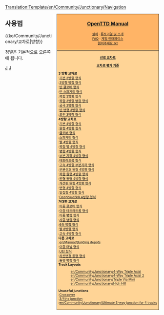 <noinclude>[[Translation:Template/en/Community/Junctionary/Navigation]]</noinclude><noinclude></noinclude><div style="float:right; padding-left:12px; background:#ffffff;">
<div style="border:1px solid #000000; background:#ffb466; padding:5px; -moz-border-radius-topleft:5px; -moz-border-radius-topright:5px; font-size: 12pt;">
<center><strong><font size="3">[[en/Manual/Main Page|OpenTTD Manual]]</font></strong></center>
<div style="font-size: 8pt; text-align: center;">
[[ko/Manual/설치|설치]] &middot; 
[[ko/Manual/Tutorial/Main Page|튜토리얼 및 소개]]<br />
[[ko/Archive/Community/FAQ|FAQ]] &middot; 
[[ko/Manual/게임 인터페이스|게임 인터페이스]]<br />
[[ko/읽어주세요.txt|읽어주세요.txt]]
</div>
</div>
<div style="border:1px solid black; border-top-width: 0px; background:#ffd496; padding:5px; -moz-border-radius-bottomleft:5px; -moz-border-radius-bottomright:8px; font-size: 8pt;">

<center>'''[[ko/Community/Junctionary/Main Page|선로 교차로]]'''</center>
<center>'''[[ko/Community/Junctionary/교차로 기준|교차로 평가 기준]]'''</center>

'''3 방향 교차로'''<br>
:[[ko/기본 3방향|기본 3방향 형식]]<br>
:[[ko/3방향 병합|3방향 병합 형식]]<br>
:[[ko/반 클로버|반 클로버 형식]]<br>
:[[ko/반 스파게티|반 스파게티 형식]]<br>
:[[ko/복합 3방향|복합 3방향 형식]]<br>
:[[ko/복합 3방향 병합|복합 3방향 병합 형식]]<br>
:[[ko/궁극 3방향|궁극 3방향 형식]]<br>
:[[ko/반 변형 3방향|반 변형 3방향 형식]]<br>
:[[ko/꼬인 3방향|꼬인 3방향 형식]]<br>

'''4방향 교차로'''<br>
:[[ko/기본 4방향|기본 4방향 형식]]<br>
:[[ko/원형 4방향|원형 4방향 형식]]<br>
:[[ko/클로버|클로버 형식]]<br>
:[[ko/스파게티|스파게티 형식]]<br>
:[[ko/별 4방향|별 4방향 형식]]<br>
:[[ko/복합 별 4방향|복합 별 4방향 형식]]<br>
:[[ko/병합 4방향|병합 4방향 형식]]<br>
:[[ko/부분 지하 4방향|부분 지하 4방향 형식]]<br>
:[[ko/테트라트롭|테트라트롭 형식]]<br>
:[[ko/고속 4방향 부분지하|고속 4방향 부분지하 형식]]<br>
:[[ko/부분신호 원형 4방향|부분신호 원형 4방향 형식]]<br>
:[[ko/복합 원형 4방향|복합 원형 4방향 형식]]<br>
:[[ko/원형 통행 4방향|원형 통행 4방향 형식]]<br>
:[[ko/개선된 원형 4방향|개선된 원형 4방향 형식]]<br>
:[[ko/변형 4방향|변형 4방향 형식]]<br>
:[[ko/밀집형 4방향|밀집형 4방향 형식]]<br>
:[[ko/Deepblue2k8 4방향|Deepblue2k8 4방향 형식]]<br>

'''거대한 교차로'''<br>
:[[ko/이중 클로버|이중 클로버 형식]]<br>
:[[ko/이중 테트라트롭|이중 테트라트롭 형식]]<br>
:[[ko/이중 병합|이중 병합 형식]]<br>
:[[ko/사중 병합|사중 병합 형식]]<br>
:[[ko/6중 병합|6중 병합 형식]]<br>
:[[ko/별 8방향|별 8방향 형식]]<br>
:[[ko/고속 4방향|고속 4방향 형식]]<br>

'''다른 교차로'''<br>
:[[en/Manual/Building depots]]<br>
:[[ko/이중 터널|이중 터널 형식]]<br>
:[[ko/U턴|U턴 형식]]<br>
:[[ko/차선변경 통행|차선변경 통행 형식]]<br>
:[[ko/통행 병합|통행 병합 형식]]<br>

'''Track Layouts'''
:[[en/Community/Junctionary/4-Way Triple Axial]]<br>
:[[en/Community/Junctionary/4-Way Triple Axial 2]]<br>
:[[en/Community/Junctionary/Triple Via Mini]]<br>
:[[en/Community/Junctionary/High Hill]]<br>

'''Unuseful junctions'''<br>
:[[en/Community/Junctionary/Crossover-Junction|Crossover]]<br>
:[[en/Community/Junctionary/3∕4ths junction|3/4ths junction]]<br>
:[[en/Community/Junctionary/Ultimate 3-way junction for 4 tracks]]<br>

</div>
</div>
<noinclude>


==사용법==
<nowiki>{{ko/Community/Junctionary/교차로|방향}}</nowiki>

정열은 기본적으로 오른쪽에 됩니다.
[[Category:en/Templates|J]][[Category:en/Navigation|J]]
</noinclude>